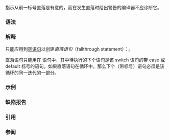 {{cpp/language/attributes/title|fallthrough|notes={{mark since c++17}}}}
{{cpp/language/attributes/navbar}}

指示从前一标号直落是有意的，而在发生直落时给出警告的编译器不应诊断它。

===语法===
{{sdsc begin}}
{{sdsc|1=
{{ttb|{{c/core|[[fallthrough]]}}}}
}}
{{sdsc end}}

===解释===
只能应用到[[cpp/language/statements#表达式语句|空语句]]以创建''直落语句''（fallthrough statement）：{{c|[[fallthrough]];}}。

直落语句只能用在 {{ltt|cpp/language/switch}} 语句中，其中待执行的下个语句是该 switch 语句的带 case 或 default 标号的语句。如果直落语句在循环中，那么下个（带标号）语句必须是该循环的同一迭代的一部分。

===示例===
{{example
|code=
void f(int n)
{
    void g(), h(), i();
    
    switch (n)
    {
        case 1:
        case 2:
            g();
            [[fallthrough]];
        case 3: // 直落时不警告
            h();
        case 4: // 编译器可在发生直落时警告
            if (n &lt; 3)
            {
                i();
                [[fallthrough]]; // OK
            }
            else
            {
                return;
            }
        case 5:
            while (false)
            {
                [[fallthrough]]; // 非良构：下一语句不是同一迭代的一部分
            }
        case 6:
            [[fallthrough]]; // 非良构：没有后继的 case 或 default 标号
    }
}
}}

===缺陷报告===
{{dr list begin}}
{{dr list item|wg=cwg|dr=2406|std=C++17|before={{c|[[fallthrough]]}} 可以在对应的 switch 语句中嵌套的循环中出现|after=已禁止}}
{{dr list end}}

===引用===
{{ref std c++23}}
{{ref std|section=9.12.6|title=Fallthrough attribute|id=dcl.attr.fallthrough}}
{{ref std end}}
{{ref std c++20}}
{{ref std|section=9.12.5|title=Fallthrough attribute|id=dcl.attr.fallthrough}}
{{ref std end}}
{{ref std c++17}}
{{ref std|section=10.6.5|title=Fallthrough attribute|id=dcl.attr.fallthrough}}
{{ref std end}}

===参阅===
{{dsc begin}}
{{dsc see c|c/language/attributes/fallthrough}}
{{dsc end}}

{{langlinks|en|es|ja}}